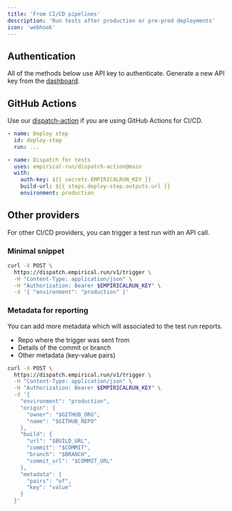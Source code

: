 ```yaml
---
title: 'From CI/CD pipelines'
description: 'Run tests after production or pre-prod deployments'
icon: 'webhook'
---
```


## Authentication

All of the methods below use API key to authenticate. Generate a new API key from the [dashboard](https://dash.empirical.run/).

## GitHub Actions

Use our [dispatch-action](https://github.com/empirical-run/dispatch-action) if you are using GitHub Actions for CI/CD.

```yml
- name: Deploy step
  id: deploy-step
  run: ...

- name: Dispatch for tests
  uses: empirical-run/dispatch-action@main
  with:
    auth-key: ${{ secrets.EMPIRICALRUN_KEY }}
    build-url: ${{ steps.deploy-step.outputs.url }}
    environment: production
```

## Other providers

For other CI/CD providers, you can trigger a test run with an API call.

### Minimal snippet

```sh
curl -X POST \
  https://dispatch.empirical.run/v1/trigger \
  -H "Content-Type: application/json" \
  -H "Authorization: Bearer $EMPIRICALRUN_KEY" \
  -d '{ "environment": "production" }'
```

### Metadata for reporting

You can add more metadata which will associated to the test run reports.

- Repo where the trigger was sent from
- Details of the commit or branch
- Other metadata (key-value pairs)

```sh
curl -X POST \
  https://dispatch.empirical.run/v1/trigger \
  -H "Content-Type: application/json" \
  -H "Authorization: Bearer $EMPIRICALRUN_KEY" \
  -d '{
    "environment": "production",
    "origin": {
      "owner": "$GITHUB_ORG",
      "name": "$GITHUB_REPO"
    },
    "build": {
      "url": "$BUILD_URL",
      "commit": "$COMMIT",
      "branch": "$BRANCH",
      "commit_url": "$COMMIT_URL"
    },
    "metadata": {
      "pairs": "of",
      "key": "value"
    }
  }'
```
